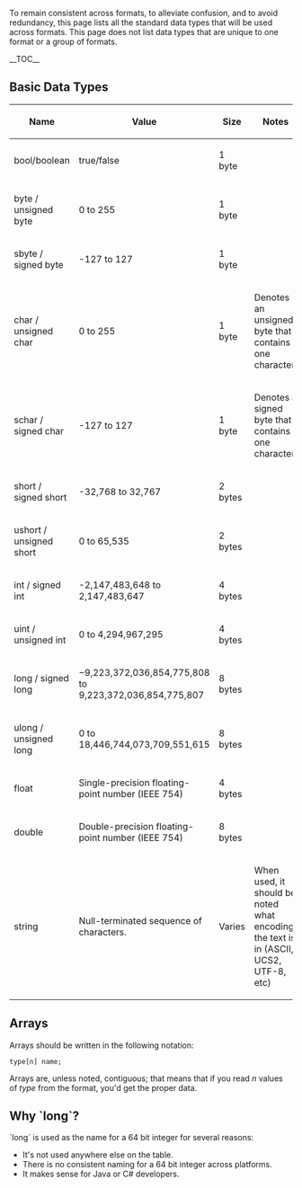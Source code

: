 <!---
 - @name Data Types
 - @slugs Types Data_Types
 --->

To remain consistent across formats, to alleviate confusion, and to avoid redundancy, this page lists all the standard data types that will be used across formats. This page does not list data types that are unique to one format or a group of formats.

__TOC__

== Basic Data Types ==

{| border=1 
 |-
  ! Name
  ! Value
  ! Size
  ! Notes
 |-
  | bool/boolean
  | true/false
  | 1 byte
 |-
  | byte / unsigned byte
  | 0 to 255
  | 1 byte
 |-
  | sbyte / signed byte
  | -127 to 127
  | 1 byte
 |-
  | char / unsigned char
  | 0 to 255
  | 1 byte
  | Denotes an unsigned byte that contains one character.
 |-
  | schar / signed char
  | -127 to 127
  | 1 byte
  | Denotes a signed byte that contains one character.
 |-
  | short / signed short
  | -32,768 to 32,767
  | 2 bytes
 |-
  | ushort / unsigned short
  | 0 to 65,535
  | 2 bytes
 |-
  | int / signed int
  | -2,147,483,648 to 2,147,483,647
  | 4 bytes
 |-
  | uint / unsigned int
  | 0 to 4,294,967,295
  | 4 bytes
 |-
  | long / signed long
  | −9,223,372,036,854,775,808 to 9,223,372,036,854,775,807
  | 8 bytes
 |-
  | ulong / unsigned long
  | 0 to 18,446,744,073,709,551,615
  | 8 bytes
 |- 
  | float
  | Single-precision floating-point number (IEEE 754)
  | 4 bytes
 |-
  | double
  | Double-precision floating-point number (IEEE 754)
  | 8 bytes
 |-
  | string
  | Null-terminated sequence of characters.
  | Varies
  | When used, it should be noted what encoding the text is in (ASCII, UCS2, UTF-8, etc)
|}

== Arrays ==
Arrays should be written in the following notation:
<pre>type[n] name;</pre>
Arrays are, unless noted, contiguous; that means that if you read ''n'' values of ''type'' from the format, you'd get the proper data.

== Why `long`? ==
`long` is used as the name for a 64 bit integer for several reasons:
* It's not used anywhere else on the table.
* There is no consistent naming for a 64 bit integer across platforms.
* It makes sense for Java or C# developers.